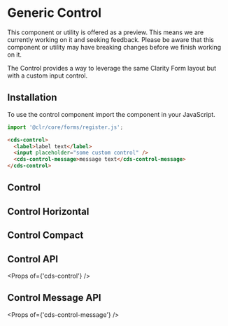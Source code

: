 
<Meta title="Forms (Preview)/Control/Getting Started" />

# Generic Control

<cds-alert-group status="warning" cds-layout="m-b:lg">
  <cds-alert>
    This component or utility is offered as a preview. This means we are currently working on it and seeking feedback.
    Please be aware that this component or utility may have breaking changes before we finish working on it.
  </cds-alert>
</cds-alert-group>

The Control provides a way to leverage the same Clarity Form layout but with a custom input control.

## Installation

To use the control component import the component in your JavaScript.

```typescript
import '@clr/core/forms/register.js';
```

```html
<cds-control>
  <label>label text</label>
  <input placeholder="some custom control" />
  <cds-control-message>message text</cds-control-message>
</cds-control>
```

## Control

<Preview>
  <Story id="forms-preview-control-stories--control" />
</Preview>

## Control Horizontal

<Preview>
  <Story id="forms-preview-control-stories--control-horizontal" />
</Preview>

## Control Compact

<Preview>
  <Story id="forms-preview-control-stories--control-compact" />
</Preview>

## Control API

<Props of={'cds-control'} />

## Control Message API

<Props of={'cds-control-message'} />
